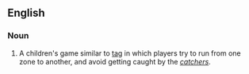 ==English==

===Noun===
{{en-noun|head=[[British]] [[bulldog]]|-}}

# {{context|games}} A children's game similar to [[tag]] in which players try to run from one zone to another, and avoid getting caught by the ''[[catchers]]''.